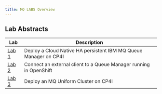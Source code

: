 ```yaml
---
title: MQ LABS Overview
---
```


## Lab Abstracts

| Lab | Description |
| --- | ----------- |
| [Lab 1](./mq/2023_Lab1) | Deploy a Cloud Native HA persistent IBM MQ Queue Manager on CP4I |
| [Lab 2](./mq/2023_Lab3) | Connect an external client to a Queue Manager running in OpenShift |
| [Lab 3](./mq/2023_Lab3) | Deploy an MQ Uniform Cluster on CP4I |